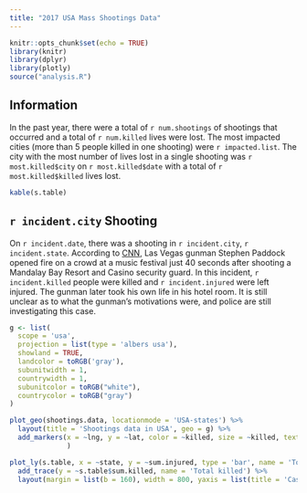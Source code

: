 ```yaml
---
title: "2017 USA Mass Shootings Data"
---
```


```r
knitr::opts_chunk$set(echo = TRUE)
library(knitr)
library(dplyr)
library(plotly)
source("analysis.R")
```

## Information

In the past year, there were a total of `r num.shootings` of shootings that occurred and a total of `r num.killed` lives were lost. The most impacted cities (more than 5 people killed in one shooting) were `r impacted.list`. The city with the most number of lives lost in a single shooting was `r most.killed$city` on `r most.killed$date` with a total of `r most.killed$killed` lives lost.  

```r

kable(s.table)
```

## `r incident.city` Shooting

On `r incident.date`, there was a shooting in `r incident.city`, `r incident.state`. According to [CNN](http://www.cnn.com/2017/10/12/us/las-vegas-shooting-investigation-updates/index.html), Las Vegas gunman Stephen Paddock opened fire on a crowd at a music festival just 40 seconds after shooting a Mandalay Bay Resort and Casino security guard. In this incident, `r incident.killed` people were killed and `r incident.injured` were left injured. The gunman later took his own life in his hotel room. It is still unclear as to what the gunman's motivations were, and police are still investigating this case.


```r
g <- list(
  scope = 'usa',
  projection = list(type = 'albers usa'),
  showland = TRUE,
  landcolor = toRGB('gray'),
  subunitwidth = 1,
  countrywidth = 1,
  subunitcolor = toRGB("white"),
  countrycolor = toRGB("gray")
)

plot_geo(shootings.data, locationmode = 'USA-states') %>%  
  layout(title = 'Shootings data in USA', geo = g) %>%  
  add_markers(x = ~lng, y = ~lat, color = ~killed, size = ~killed, text = ~paste(shootings.data$state, "<br />", shootings.data$killed, " killed")
              )  

plot_ly(s.table, x = ~state, y = ~sum.injured, type = 'bar', name = 'Total injured') %>%
  add_trace(y = ~s.table$sum.killed, name = 'Total killed') %>%
  layout(margin = list(b = 160), width = 800, yaxis = list(title = 'Casualty count'), barmode = 'stack')

```
